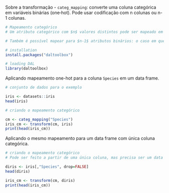 Sobre a transformação
- `categ_mapping`: converte uma coluna categórica em variáveis binárias (one‑hot). Pode usar codificação com n colunas ou n-1 colunas.

```r
# Mapeamento categórico
# Um atributo categórico com $n$ valores distintos pode ser mapeado em $n$ atributos binários (one‑hot).

# Também é possível mapear para $n-1$ atributos binários: o caso em que todos os atributos binários são zero representa o último valor categórico (não explícito nas colunas).

# installation 
install.packages("daltoolbox")

# loading DAL
library(daltoolbox)
```

Aplicando mapeamento one-hot para a coluna `Species` em um data frame.
```r
# conjunto de dados para o exemplo 

iris <- datasets::iris
head(iris)
```

```r
# criando o mapeamento categórico

cm <- categ_mapping("Species")
iris_cm <- transform(cm, iris)
print(head(iris_cm))
```

Aplicando o mesmo mapeamento para um data frame com única coluna categórica.
```r
# criando o mapeamento categórico
# Pode ser feito a partir de uma única coluna, mas precisa ser um data frame

diris <- iris[,"Species", drop=FALSE]
head(diris)
```

```r
iris_cm <- transform(cm, diris)
print(head(iris_cm))
```
